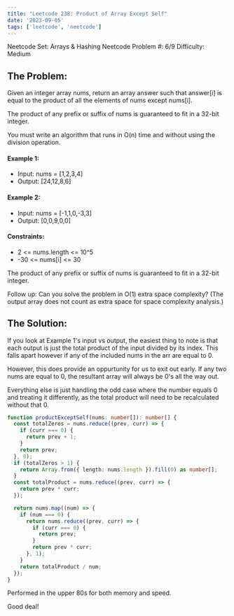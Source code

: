 ```yaml
---
title: "Leetcode 238: Product of Array Except Self"
date: '2023-09-05'
tags: ['leetcode', 'neetcode']
---
```


Neetcode Set: Arrays & Hashing
Neetcode Problem #: 6/9
Difficulty: Medium

## The Problem:
Given an integer array nums, return an array answer such that answer[i] is equal to the product of all the elements of nums except nums[i].

The product of any prefix or suffix of nums is guaranteed to fit in a 32-bit integer.

You must write an algorithm that runs in O(n) time and without using the division operation.

#### Example 1:
- Input: nums = [1,2,3,4]
- Output: [24,12,8,6]
#### Example 2:
- Input: nums = [-1,1,0,-3,3]
- Output: [0,0,9,0,0]
#### Constraints:
- 2 \<= nums.length \<= 10^5
- -30 \<= nums[i] \<= 30

The product of any prefix or suffix of nums is guaranteed to fit in a 32-bit integer.

Follow up: Can you solve the problem in O(1) extra space complexity? (The output array does not count as extra space for space complexity analysis.)

## The Solution:

If you look at Example 1's input vs output, the easiest thing to note is that each output is just the total product of the input divided by its index. This falls apart however if any of the included nums in the arr are equal to 0.

However, this does provide an oppurtunity for us to exit out early. If any two nums are equal to 0, the resultant array will always be 0's all the way out.

Everything else is just handling the odd case where the number equals 0 and treating it differently, as the total product will need to be recalculated without that 0.

```ts
function productExceptSelf(nums: number[]): number[] {
  const totalZeros = nums.reduce((prev, curr) => {
    if (curr === 0) {
      return prev + 1;
    }
    return prev;
  }, 0);
  if (totalZeros > 1) {
    return Array.from({ length: nums.length }).fill(0) as number[];
  }
  const totalProduct = nums.reduce((prev, curr) => {
    return prev * curr;
  });

  return nums.map((num) => {
    if (num === 0) {
      return nums.reduce((prev, curr) => {
        if (curr === 0) {
          return prev;
        }
        return prev * curr;
      }, 1);
    }
    return totalProduct / num;
  });
}
```

Performed in the upper 80s for both memory and speed.

Good deal!